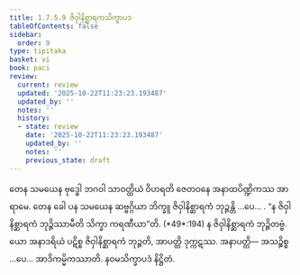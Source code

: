 ```yaml
---
title: 1.7.5.9 ဇိဝှါနိစ္ဆာရကသိက္ခာပဒ
tableOfContents: false
sidebar:
  order: 9
type: tipitaka
basket: vi
book: paci
review:
  current: review
  updated: '2025-10-22T11:23:23.193487'
  updated_by: ''
  notes: ''
  history:
  - state: review
    date: '2025-10-22T11:23:23.193487'
    updated_by: ''
    notes: ''
    previous_state: draft
---
```



<ReviewStatus review={frontmatter.review} showDetails={true} />

<HypothesisAnnotation frontmatter={frontmatter} />

<DynamicBreadcrumb />

<Division number="625" book="paci" e="ch" v="2" p="257">

<Paragraph number="1929" book="paci">
တေန သမယေန ဗုဒ္ဓေါ ဘဂဝါ သာဝတ္ထိယံ ဝိဟရတိ ဇေတဝနေ အနာထပိဏ္ဍိကဿ အာရာမေ. တေန ခေါ ပန သမယေန ဆဗ္ဗဂ္ဂိယာ ဘိက္ခူ ဇိဝှါနိစ္ဆာရကံ ဘုဉ္ဇန္တိ …ပေ… .
</Paragraph>

<Paragraph number="1930" book="paci">
<Emphasis>“န ဇိဝှါနိစ္ဆာရကံ ဘုဉ္ဇိဿာမီတိ သိက္ခာ ကရဏီယာ”</Emphasis>တိ. (*49*:<Emphasis>194</Emphasis>)
</Paragraph>

<Paragraph number="1931" book="paci">
န ဇိဝှါနိစ္ဆာရကံ ဘုဉ္ဇိတဗ္ဗံ. ယော အနာဒရိယံ ပဋိစ္စ ဇိဝှါနိစ္ဆာရကံ ဘုဉ္ဇတိ, အာပတ္တိ ဒုက္ကဋဿ.
</Paragraph>

<Paragraph number="1932" book="paci">
အနာပတ္တိ— အသဉ္စိစ္စ …ပေ… အာဒိကမ္မိကဿာတိ.

</Paragraph>
</Division>

<Paragraph number="1933" type="center" book="paci">
နဝမသိက္ခာပဒံ နိဋ္ဌိတံ.
</Paragraph>